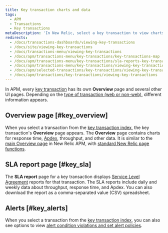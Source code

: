 ```yaml
---
title: Key transaction charts and data
tags:
  - APM
  - Transactions
  - Key transactions
metaDescription: 'In New Relic, select a key transaction to view charts for response time, Apdex, and throughput, and other data details.'
redirects:
  - /docs/transactions-dashboards/viewing-key-transactions
  - /docs/site/viewing-key-transactions
  - /docs/transactions-menu/viewing-key-transactions
  - /docs/apm/transactions-menu/key-transactions/key-transactions-map
  - /docs/apm/transactions-menu/key-transactions/sla-reports-key-transactions
  - /docs/apm/transactions-menu/key-transactions/viewing-key-transactions
  - /docs/apm/selected-transactions/key-transactions/viewing-key-transactions
  - /docs/apm/transactions/key-transactions/viewing-key-transactions
---
```


In APM, every [key transaction](/docs/apm/transactions/key-transactions/key-transactions-tracking-important-transactions-or-events) has its own **Overview** page and several other UI pages. Depending on the [type of transaction (web or non-web)](/docs/apm/transactions/intro-transactions/transactions-new-relic-apm), different information appears.

## Overview page [#key_overview]

When you select a transaction from the [key transaction index](/docs/apm/transactions/key-transactions/key-transactions-tracking-important-transactions-or-events#find), the key transaction's **Overview** page appears. The **Overview** page contains charts for response time, [Apdex](/docs/apm/new-relic-apm/apdex/apdex-measuring-user-satisfaction), throughput, and other data. It is similar to the [main Overview page](/docs/apm/applications-menu/monitoring/apm-overview-page) in New Relic APM, with [standard New Relic page functions](/docs/data-analysis/user-interface-functions/view-your-data/standard-page-functions).

## SLA report page [#key_sla]

The **SLA report** page for a key transaction displays [Service Level Agreement](/docs/apm/reports/service-level-agreements/apm-sla-reports-dashboard) reports for that transaction. The SLA reports include daily and weekly data about throughput, response time, and Apdex. You can also download the report as a comma-separated value (CSV) spreadsheet.

## Alerts [#key_alerts]

When you select a transaction from the [key transaction index](/docs/apm/transactions/key-transactions/key-transactions-tracking-important-transactions-or-events#find), you can also see options to view [alert condition violations and set alert policies](/docs/apm/transactions/key-transactions/view-key-transactions-alert-information).

